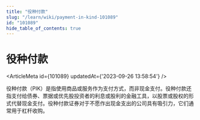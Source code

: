```yaml
---
title: "役种付款"
slug: "/learn/wiki/payment-in-kind-101089"
id: "101089"
hide_table_of_contents: true
---
```



# 役种付款

<ArticleMeta id={101089} updatedAt={'2023-09-26 13:58:54'} />
<div className='border-solid border-b border-t-0 my-4 border-[var(--ifm-color-gray-300)]' />

役种付款（PIK）是指使用商品或服务作为支付方式，而非现金支付。役种付款还指支付给债券、票据或优先股投资者的利息或股利的金融工具，以股票或股权的形式代替现金支付。役种付款证券对于不愿作出现金支出的公司具有吸引力，它们通常用于杠杆收购。

